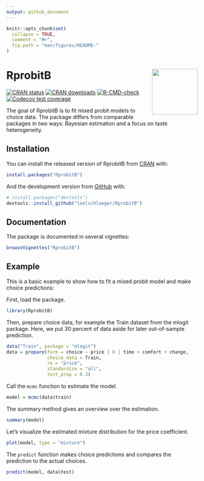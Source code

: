 ```yaml
---
output: github_document
---
```


<!-- README.md is generated from README.Rmd. Please edit that file -->

```r
knitr::opts_chunk$set(
  collapse = TRUE,
  comment = "#>",
  fig.path = "man/figures/README-"
)
```

# RprobitB <img src="man/figures/logo.png" align="right" alt="" width="120" />

<!-- badges: start -->
[![CRAN status](https://www.r-pkg.org/badges/version-last-release/RprobitB)](https://www.r-pkg.org/badges/version-last-release/RprobitB)
[![CRAN downloads](https://cranlogs.r-pkg.org/badges/grand-total/RprobitB)](https://cranlogs.r-pkg.org/badges/grand-total/RprobitB)
[![R-CMD-check](https://github.com/loelschlaeger/RprobitB/workflows/R-CMD-check/badge.svg)](https://github.com/loelschlaeger/RprobitB/actions)
[![Codecov test coverage](https://codecov.io/gh/loelschlaeger/RprobitB/branch/main/graph/badge.svg)](https://app.codecov.io/gh/loelschlaeger/RprobitB?branch=main)
<!-- badges: end -->

The goal of RprobitB is to fit mixed probit models to choice data. 
The package differs from comparable packages in two ways: Bayesian estimation and a focus on taste heterogeneity.

## Installation

You can install the released version of RprobitB from [CRAN](https://CRAN.R-project.org) with:

``` r
install.packages("RprobitB")
```

And the development version from [GitHub](https://github.com/) with:

``` r
# install.packages("devtools")
devtools::install_github("loelschlaeger/RprobitB")
```

## Documentation

The package is documented in several vignettes:

```r
browseVignettes("RprobitB")
```

## Example

This is a basic example to show how to fit a mixed probit model and make choice predictions:

First, load the package.
```r
library(RprobitB)
``` 

Then, prepare choice data, for example the Train dataset from the mlogit package. Here, we put 30 percent of data aside for later out-of-sample prediction.
```r
data("Train", package = "mlogit")
data = prepare(form = choice ~ price | 0 | time + comfort + change,
               choice_data = Train,
               re = "price",
               standardize = "all",
               test_prop = 0.3)
```

Call the `mcmc` function to estimate the model.
```r
model = mcmc(data$train)
```

The summary method gives an overview over the estimation.
```r
summary(model)
```

Let's visualize the estimated mixture distribution for the price coefficient.
```r
plot(model, type = "mixture")
```

The `predict` function makes choice predictions and compares the prediction to the actual choices.
```r
predict(model, data$test)
```
